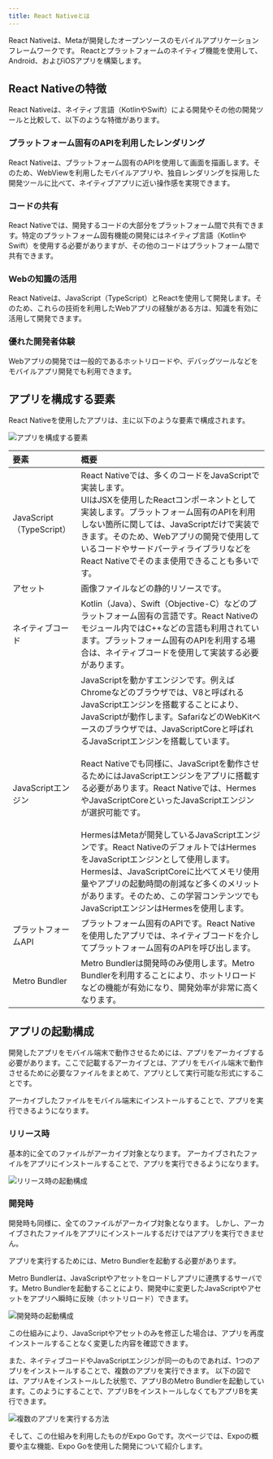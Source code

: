 ```yaml
---
title: React Nativeとは
---
```


React Nativeは、Metaが開発したオープンソースのモバイルアプリケーションフレームワークです。
Reactとプラットフォームのネイティブ機能を使用して、Android、およびiOSアプリを構築します。

## React Nativeの特徴

React Nativeは、ネイティブ言語（KotlinやSwift）による開発やその他の開発ツールと比較して、以下のような特徴があります。

### プラットフォーム固有のAPIを利用したレンダリング

React Nativeは、プラットフォーム固有のAPIを使用して画面を描画します。そのため、WebViewを利用したモバイルアプリや、独自レンダリングを採用した開発ツールに比べて、ネイティブアプリに近い操作感を実現できます。

### コードの共有

React Nativeでは、開発するコードの大部分をプラットフォーム間で共有できます。特定のプラットフォーム固有機能の開発にはネイティブ言語（KotlinやSwift）を使用する必要がありますが、その他のコードはプラットフォーム間で共有できます。

### Webの知識の活用

React Nativeは、JavaScript（TypeScript）とReactを使用して開発します。そのため、これらの技術を利用したWebアプリの経験がある方は、知識を有効に活用して開発できます。

### 優れた開発者体験

Webアプリの開発では一般的であるホットリロードや、デバッグツールなどをモバイルアプリ開発でも利用できます。

## アプリを構成する要素

React Nativeを使用したアプリは、主に以下のような要素で構成されます。

![アプリを構成する要素](app-elements.drawio.png)

| 要素                          | 概要                                                                                                                                                                                                                                                                                                                                                                                                                                                                                                                    |
|:----------------------------|:----------------------------------------------------------------------------------------------------------------------------------------------------------------------------------------------------------------------------------------------------------------------------------------------------------------------------------------------------------------------------------------------------------------------------------------------------------------------------------------------------------------------|
| JavaScript<br/>（TypeScript） | React Nativeでは、多くのコードをJavaScriptで実装します。<br/>UIはJSXを使用したReactコンポーネントとして実装します。プラットフォーム固有のAPIを利用しない箇所に関しては、JavaScriptだけで実装できます。そのため、Webアプリの開発で使用しているコードやサードパーティライブラリなどをReact Nativeでそのまま使用できることも多いです。                                                                                                                                                                                                                                                                                                                    |
| アセット                        | 画像ファイルなどの静的リソースです。                                                                                                                                                                                                                                                                                                                                                                                                                                                                                                    |
| ネイティブコード                    | Kotlin（Java）、Swift（Objective-C）などのプラットフォーム固有の言語です。React Nativeのモジュール内ではC++などの言語も利用されています。プラットフォーム固有のAPIを利用する場合は、ネイティブコードを使用して実装する必要があります。                                                                                                                                                                                                                                                                                                                                                                             |
| JavaScriptエンジン              | JavaScriptを動かすエンジンです。例えばChromeなどのブラウザでは、V8と呼ばれるJavaScriptエンジンを搭載することにより、JavaScriptが動作します。SafariなどのWebKitベースのブラウザでは、JavaScriptCoreと呼ばれるJavaScriptエンジンを搭載しています。<br/><br/>React Nativeでも同様に、JavaScriptを動作させるためにはJavaScriptエンジンをアプリに搭載する必要があります。React Nativeでは、HermesやJavaScriptCoreといったJavaScriptエンジンが選択可能です。<br/><br/>HermesはMetaが開発しているJavaScriptエンジンです。React NativeのデフォルトではHermesをJavaScriptエンジンとして使用します。<br/>Hermesは、JavaScriptCoreに比べてメモリ使用量やアプリの起動時間の削減など多くのメリットがあります。そのため、この学習コンテンツでもJavaScriptエンジンはHermesを使用します。 |
| プラットフォームAPI                 | プラットフォーム固有のAPIです。React Nativeを使用したアプリでは、ネイティブコードを介してプラットフォーム固有のAPIを呼び出します。                                                                                                                                                                                                                                                                                                                                                                                                                                            |
| Metro Bundler               | Metro Bundlerは開発時のみ使用します。Metro Bundlerを利用することにより、ホットリロードなどの機能が有効になり、開発効率が非常に高くなります。                                                                                                                                                                                                                                                                                                                                                                                                                                   |

## アプリの起動構成

開発したアプリをモバイル端末で動作させるためには、アプリをアーカイブする必要があります。ここで記載するアーカイブとは、アプリをモバイル端末で動作させるために必要なファイルをまとめて、アプリとして実行可能な形式にすることです。

アーカイブしたファイルをモバイル端末にインストールすることで、アプリを実行できるようになります。

### リリース時

基本的に全てのファイルがアーカイブ対象となります。
アーカイブされたファイルをアプリにインストールすることで、アプリを実行できるようになります。

![リリース時の起動構成](app-release.drawio.png)

### 開発時

開発時も同様に、全てのファイルがアーカイブ対象となります。
しかし、アーカイブされたファイルをアプリにインストールするだけではアプリを実行できません。

アプリを実行するためには、Metro Bundlerを起動する必要があります。

Metro Bundlerは、JavaScriptやアセットをロードしアプリに連携するサーバです。Metro Bundlerを起動することにより、開発中に変更したJavaScriptやアセットをアプリへ瞬時に反映（ホットリロード）できます。

![開発時の起動構成](app-development-metro-bundler.drawio.png)

この仕組みにより、JavaScriptやアセットのみを修正した場合は、アプリを再度インストールすることなく変更した内容を確認できます。

また、ネイティブコードやJavaScriptエンジンが同一のものであれば、1つのアプリをインストールすることで、複数のアプリを実行できます。
以下の図では、アプリAをインストールした状態で、アプリBのMetro Bundlerを起動しています。このようにすることで、アプリBをインストールしなくてもアプリBを実行できます。

![複数のアプリを実行する方法](multi-app-on-one-app.drawio.png)

そして、この仕組みを利用したものがExpo Goです。次ページでは、Expoの概要や主な機能、Expo Goを使用した開発について紹介します。
